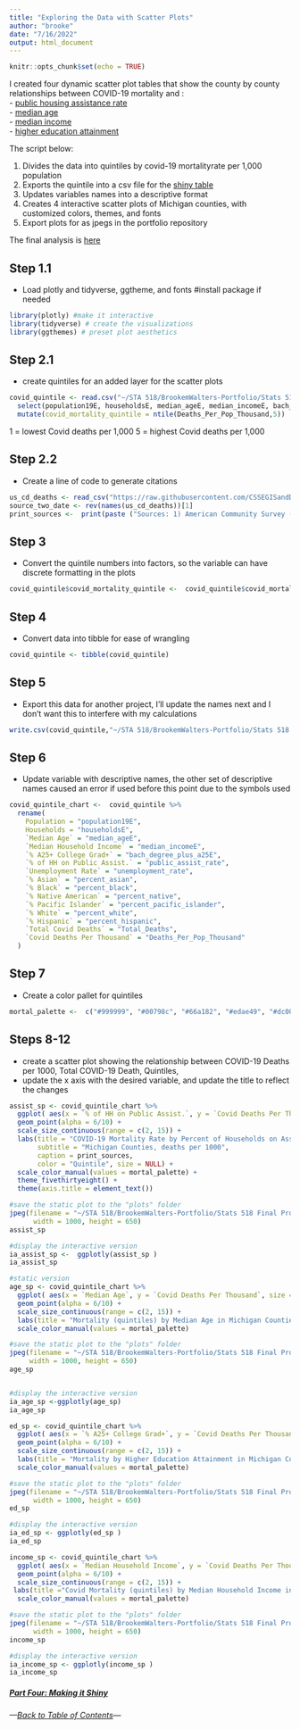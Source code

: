 ```yaml
---
title: "Exploring the Data with Scatter Plots"
author: "brooke"
date: "7/16/2022"
output: html_document
---
```


```r
knitr::opts_chunk$set(echo = TRUE)
```


I created four dynamic scatter plot tables that show the county by county relationships between COVID-19 mortality and : \
- [public housing assistance rate](https://rpubs.com/ekoorb03/plots_pubassistance) \
- [median age](https://rpubs.com/ekoorb03/plots_medianage) \
- [median income](https://rpubs.com/ekoorb03/plots_income) \
- [higher education attainment](https://rpubs.com/ekoorb03/plots_education)




The script below:

1) Divides the data into quintiles by covid-19 mortalityrate per 1,000 population
2) Exports the quintile into a csv file for the [shiny table](https://073308-brooke.shinyapps.io/MIShiny/)
2) Updates variables names into a descriptive format
3) Creates 4 interactive scatter plots of Michigan counties, with customized colors, themes, and fonts 
4) Export plots for as jpegs in the portfolio repository 

The final analysis is [here](https://github.com/BrookemWalters/BrookemWalters-Portfolio/blob/main/Stats%20518%20Final%20Project/Summary%20of%20Findings.md#covid-19-mortality--socioeconomic-trends-in-michigan-by-county)




## Step 1.1
 - Load plotly and tidyverse, ggtheme, and fonts
#install package if needed
```r
library(plotly) #make it interactive
library(tidyverse) # create the visualizations
library(ggthemes) # preset plot aesthetics
```




## Step 2.1
- create quintiles for an added layer for the scatter plots
```r
covid_quintile <- read.csv("~/STA 518/BrookemWalters-Portfolio/Stats 518 Final Project/data/covid_census.csv") %>% 
  select(population19E, householdsE, median_ageE, median_incomeE, bach_degree_plus_a25E, unemployment_rate, public_assist_rate, percent_asian, percent_black, percent_native, percent_pacific_islander, percent_white, percent_hispanic, County, Total_Deaths, Deaths_Per_Pop_Thousand) %>% 
  mutate(covid_mortality_quintile = ntile(Deaths_Per_Pop_Thousand,5))
```

1 = lowest Covid deaths per 1,000
5 = highest Covid deaths per 1,000

## Step 2.2
- Create a line of code to generate citations
```r
us_cd_deaths <- read_csv("https://raw.githubusercontent.com/CSSEGISandData/COVID-19/master/csse_covid_19_data/csse_covid_19_time_series/time_series_covid19_deaths_US.csv")
source_two_date <- rev(names(us_cd_deaths))[1]
print_sources <-  print(paste ("Sources: 1) American Community Survey (ACS), 2016-2020 5-Year estimates, 2) JHU CSSE COVID-19 Data Repository as of", source_two_date)) 
```



## Step 3
- Convert the quintile numbers into factors, so the variable can have discrete formatting in the plots
```r
covid_quintile$covid_mortality_quintile <-  covid_quintile$covid_mortality_quintile %>%  as.factor 
```


## Step 4
- Convert data into tibble for ease of wrangling
```r
covid_quintile <- tibble(covid_quintile)
```

## Step 5 
- Export this data for another project, I'll update the names next and I don't want this to interfere with my calculations
```r
write.csv(covid_quintile,"~/STA 518/BrookemWalters-Portfolio/Stats 518 Final Project/Bootstrapping/covid_census_bs.csv")
```




## Step 6
- Update variable with descriptive names, the other set of descriptive names caused an error if used before this point due to the symbols used
```r
covid_quintile_chart <-  covid_quintile %>% 
  rename( 
    Population = "population19E",
    Households = "householdsE",
    `Median Age` = "median_ageE",
    `Median Household Income` = "median_incomeE",
    `% A25+ College Grad+` = "bach_degree_plus_a25E",
    `% of HH on Public Assist.` = "public_assist_rate",
    `Unemployment Rate` = "unemployment_rate",
    `% Asian` = "percent_asian",
    `% Black` = "percent_black",    
    `% Native American` = "percent_native", 
    `% Pacific Islander` = "percent_pacific_islander",
    `% White` = "percent_white",            
    `% Hispanic` = "percent_hispanic",
    `Total Covid Deaths` = "Total_Deaths",
    `Covid Deaths Per Thousand` = "Deaths_Per_Pop_Thousand"
  )
```

## Step 7
 - Create a color pallet for quintiles
```r
mortal_palette <-  c("#999999", "#00798c", "#66a182", "#edae49", "#dc0000b2")
```
 


## Steps 8-12
- create a scatter plot showing the  relationship between COVID-19 Deaths per 1000, Total COVID-19 Death, Quintiles, 
- update the x axis with the desired variable, and update the title to reflect the changes
```r
assist_sp <- covid_quintile_chart %>% 
  ggplot( aes(x = `% of HH on Public Assist.`, y = `Covid Deaths Per Thousand`, size = `Total Covid Deaths`, color=covid_mortality_quintile, text=County)) +
  geom_point(alpha = 6/10) +
  scale_size_continuous(range = c(2, 15)) +
  labs(title = "COVID-19 Mortality Rate by Percent of Households on Assistance",
       subtitle = "Michigan Counties, deaths per 1000",
       caption = print_sources,
       color = "Quintile", size = NULL) +
  scale_color_manual(values = mortal_palette) +
  theme_fivethirtyeight() +
  theme(axis.title = element_text())

#save the static plot to the "plots" folder
jpeg(filename = "~/STA 518/BrookemWalters-Portfolio/Stats 518 Final Project/Plots/assist_sp.jpeg",
      width = 1000, height = 650)
assist_sp 

#display the interactive version
ia_assist_sp <-  ggplotly(assist_sp )
ia_assist_sp
```


```r
#static version
age_sp <- covid_quintile_chart %>% 
  ggplot( aes(x = `Median Age`, y = `Covid Deaths Per Thousand`, size = `Total Covid Deaths`, color=covid_mortality_quintile, text=County)) +
  geom_point(alpha = 6/10) +
  scale_size_continuous(range = c(2, 15)) +
  labs(title = "Mortality (quintiles) by Median Age in Michigan Counties", color = "Quintile", size = NULL) +
  scale_color_manual(values = mortal_palette) 

#save the static plot to the "plots" folder
jpeg(filename = "~/STA 518/BrookemWalters-Portfolio/Stats 518 Final Project/Plots/age_sp.jpeg",
     width = 1000, height = 650)
age_sp 


#display the interactive version
ia_age_sp <-ggplotly(age_sp)
ia_age_sp
```


```r
ed_sp <- covid_quintile_chart %>% 
  ggplot( aes(x = `% A25+ College Grad+`, y = `Covid Deaths Per Thousand`, size = `Total Covid Deaths`, color=covid_mortality_quintile, text=County)) +
  geom_point(alpha = 6/10) +
  scale_size_continuous(range = c(2, 15)) +
  labs(title = "Mortality by Higher Education Attainment in Michigan Counties", color = "Quintile", size = NULL) +
  scale_color_manual(values = mortal_palette) 

#save the static plot to the "plots" folder
jpeg(filename = "~/STA 518/BrookemWalters-Portfolio/Stats 518 Final Project/Plots/ed_sp.jpeg",
      width = 1000, height = 650)
ed_sp

#display the interactive version
ia_ed_sp <- ggplotly(ed_sp )
ia_ed_sp
```


```r
income_sp <- covid_quintile_chart %>% 
  ggplot( aes(x = `Median Household Income`, y = `Covid Deaths Per Thousand`, size = `Total Covid Deaths`, color= covid_mortality_quintile, text=County)) +
  geom_point(alpha = 6/10) +
  scale_size_continuous(range = c(2, 15)) +
 labs(title ="Covid Mortality (quintiles) by Median Household Income in Michigan Counties", color = "Quintile", size = NULL) +
  scale_color_manual(values = mortal_palette) 

#save the static plot to the "plots" folder
jpeg(filename = "~/STA 518/BrookemWalters-Portfolio/Stats 518 Final Project/Plots/income_sp.jpeg",
      width = 1000, height = 650)
income_sp

#display the interactive version
ia_income_sp <- ggplotly(income_sp )
ia_income_sp
```



##### [Part Four: Making it Shiny](https://github.com/BrookemWalters/BrookemWalters-Portfolio/blob/main/Stats%20518%20Final%20Project/Tables_Shiny/MIShiny/app.R)
###### ---[Back to Table of Contents](https://github.com/BrookemWalters/BrookemWalters-Portfolio#table-of-contents-brooke-walters-portfolio)---



